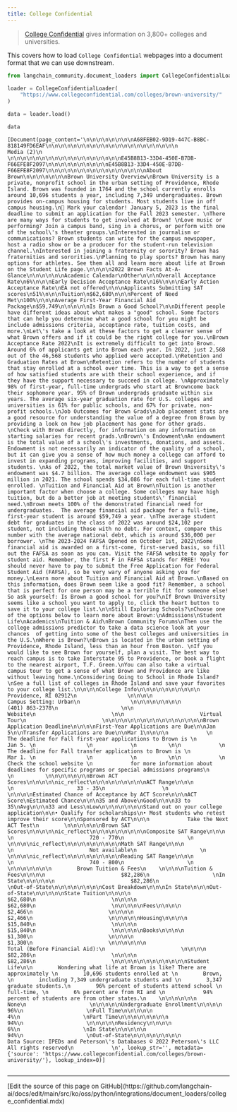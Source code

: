 ```yaml
---
title: College Confidential
---
```


>[College Confidential](https://www.collegeconfidential.com/) gives information on 3,800+ colleges and universities.

This covers how to load `College Confidential` webpages into a document format that we can use downstream.

```python
from langchain_community.document_loaders import CollegeConfidentialLoader
```

```python
loader = CollegeConfidentialLoader(
    "https://www.collegeconfidential.com/colleges/brown-university/"
)
```

```python
data = loader.load()
```

```python
data
```

```output
[Document(page_content='\n\n\n\n\n\n\n\nA68FEB02-9D19-447C-B8BC-818149FD6EAF\n\n\n\n\n\n\n\n\n\n\n\n\n\n\n\n\n\n\n\n\n                    Media (2)\n                \n\n\n\n\n\n\n\n\n\n\n\n\n\n\n\n\n\nE45B8B13-33D4-450E-B7DB-F66EFE8F2097\n\n\n\n\n\n\n\n\n\nE45B8B13-33D4-450E-B7DB-F66EFE8F2097\n\n\n\n\n\n\n\n\n\n\n\n\n\n\n\nAbout Brown\n\n\n\n\n\n\nBrown University Overview\nBrown University is a private, nonprofit school in the urban setting of Providence, Rhode Island. Brown was founded in 1764 and the school currently enrolls around 10,696 students a year, including 7,349 undergraduates. Brown provides on-campus housing for students. Most students live in off campus housing.\n📆 Mark your calendar! January 5, 2023 is the final deadline to submit an application for the Fall 2023 semester. \nThere are many ways for students to get involved at Brown! \nLove music or performing? Join a campus band, sing in a chorus, or perform with one of the school\'s theater groups.\nInterested in journalism or communications? Brown students can write for the campus newspaper, host a radio show or be a producer for the student-run television channel.\nInterested in joining a fraternity or sorority? Brown has fraternities and sororities.\nPlanning to play sports? Brown has many options for athletes. See them all and learn more about life at Brown on the Student Life page.\n\n\n\n2022 Brown Facts At-A-Glance\n\n\n\n\n\nAcademic Calendar\nOther\n\n\nOverall Acceptance Rate\n6%\n\n\nEarly Decision Acceptance Rate\n16%\n\n\nEarly Action Acceptance Rate\nEA not offered\n\n\nApplicants Submitting SAT scores\n51%\n\n\nTuition\n$62,680\n\n\nPercent of Need Met\n100%\n\n\nAverage First-Year Financial Aid Package\n$59,749\n\n\n\n\nIs Brown a Good School?\n\nDifferent people have different ideas about what makes a "good" school. Some factors that can help you determine what a good school for you might be include admissions criteria, acceptance rate, tuition costs, and more.\nLet\'s take a look at these factors to get a clearer sense of what Brown offers and if it could be the right college for you.\nBrown Acceptance Rate 2022\nIt is extremely difficult to get into Brown. Around 6% of applicants get into Brown each year. In 2022, just 2,568 out of the 46,568 students who applied were accepted.\nRetention and Graduation Rates at Brown\nRetention refers to the number of students that stay enrolled at a school over time. This is a way to get a sense of how satisfied students are with their school experience, and if they have the support necessary to succeed in college. \nApproximately 98% of first-year, full-time undergrads who start at Browncome back their sophomore year. 95% of Brown undergrads graduate within six years. The average six-year graduation rate for U.S. colleges and universities is 61% for public schools, and 67% for private, non-profit schools.\nJob Outcomes for Brown Grads\nJob placement stats are a good resource for understanding the value of a degree from Brown by providing a look on how job placement has gone for other grads. \nCheck with Brown directly, for information on any information on starting salaries for recent grads.\nBrown\'s Endowment\nAn endowment is the total value of a school\'s investments, donations, and assets. Endowment is not necessarily an indicator of the quality of a school, but it can give you a sense of how much money a college can afford to invest in expanding programs, improving facilities, and support students. \nAs of 2022, the total market value of Brown University\'s endowment was $4.7 billion. The average college endowment was $905 million in 2021. The school spends $34,086 for each full-time student enrolled. \nTuition and Financial Aid at Brown\nTuition is another important factor when choose a college. Some colleges may have high tuition, but do a better job at meeting students\' financial need.\nBrown meets 100% of the demonstrated financial need for undergraduates.  The average financial aid package for a full-time, first-year student is around $59,749 a year. \nThe average student debt for graduates in the class of 2022 was around $24,102 per student, not including those with no debt. For context, compare this number with the average national debt, which is around $36,000 per borrower. \nThe 2023-2024 FAFSA Opened on October 1st, 2022\nSome financial aid is awarded on a first-come, first-served basis, so fill out the FAFSA as soon as you can. Visit the FAFSA website to apply for student aid. Remember, the first F in FAFSA stands for FREE! You should never have to pay to submit the Free Application for Federal Student Aid (FAFSA), so be very wary of anyone asking you for money.\nLearn more about Tuition and Financial Aid at Brown.\nBased on this information, does Brown seem like a good fit? Remember, a school that is perfect for one person may be a terrible fit for someone else! So ask yourself: Is Brown a good school for you?\nIf Brown University seems like a school you want to apply to, click the heart button to save it to your college list.\n\nStill Exploring Schools?\nChoose one of the options below to learn more about Brown:\nAdmissions\nStudent Life\nAcademics\nTuition & Aid\nBrown Community Forums\nThen use the college admissions predictor to take a data science look at your chances  of getting into some of the best colleges and universities in the U.S.\nWhere is Brown?\nBrown is located in the urban setting of Providence, Rhode Island, less than an hour from Boston. \nIf you would like to see Brown for yourself, plan a visit. The best way to reach campus is to take Interstate 95 to Providence, or book a flight to the nearest airport, T.F. Green.\nYou can also take a virtual campus tour to get a sense of what Brown and Providence are like without leaving home.\nConsidering Going to School in Rhode Island?\nSee a full list of colleges in Rhode Island and save your favorites to your college list.\n\n\n\nCollege Info\n\n\n\n\n\n\n\n\n\n                    Providence, RI 02912\n                \n\n\n\n                    Campus Setting: Urban\n                \n\n\n\n\n\n\n\n                        (401) 863-2378\n                    \n\n                            Website\n                        \n\n                        Virtual Tour\n                        \n\n\n\n\n\n\n\n\n\n\n\n\n\n\n\nBrown Application Deadline\n\n\n\nFirst-Year Applications are Due\n\nJan 5\n\nTransfer Applications are Due\n\nMar 1\n\n\n\n            \n                The deadline for Fall first-year applications to Brown is \n                Jan 5. \n                \n            \n          \n\n            \n                The deadline for Fall transfer applications to Brown is \n                Mar 1. \n                \n            \n          \n\n            \n            Check the school website \n            for more information about deadlines for specific programs or special admissions programs\n            \n          \n\n\n\n\n\n\nBrown ACT Scores\n\n\n\n\nic_reflect\n\n\n\n\n\n\n\n\nACT Range\n\n\n                  \n                    33 - 35\n                  \n                \n\n\n\nEstimated Chance of Acceptance by ACT Score\n\n\nACT Score\nEstimated Chance\n\n\n35 and Above\nGood\n\n\n33 to 35\nAvg\n\n\n33 and Less\nLow\n\n\n\n\n\n\nStand out on your college application\n\n• Qualify for scholarships\n• Most students who retest improve their score\n\nSponsored by ACT\n\n\n            Take the Next ACT Test\n        \n\n\n\n\n\nBrown SAT Scores\n\n\n\n\nic_reflect\n\n\n\n\n\n\n\n\nComposite SAT Range\n\n\n                    \n                        720 - 770\n                    \n                \n\n\n\nic_reflect\n\n\n\n\n\n\n\n\nMath SAT Range\n\n\n                    \n                        Not available\n                    \n                \n\n\n\nic_reflect\n\n\n\n\n\n\n\n\nReading SAT Range\n\n\n                    \n                        740 - 800\n                    \n                \n\n\n\n\n\n\n        Brown Tuition & Fees\n    \n\n\n\nTuition & Fees\n\n\n\n                        $82,286\n                    \nIn State\n\n\n\n\n                        $82,286\n                    \nOut-of-State\n\n\n\n\n\n\n\nCost Breakdown\n\n\nIn State\n\n\nOut-of-State\n\n\n\n\nState Tuition\n\n\n\n                            $62,680\n                        \n\n\n\n                            $62,680\n                        \n\n\n\n\nFees\n\n\n\n                            $2,466\n                        \n\n\n\n                            $2,466\n                        \n\n\n\n\nHousing\n\n\n\n                            $15,840\n                        \n\n\n\n                            $15,840\n                        \n\n\n\n\nBooks\n\n\n\n                            $1,300\n                        \n\n\n\n                            $1,300\n                        \n\n\n\n\n\n                            Total (Before Financial Aid):\n                        \n\n\n\n                            $82,286\n                        \n\n\n\n                            $82,286\n                        \n\n\n\n\n\n\n\n\n\n\n\nStudent Life\n\n        Wondering what life at Brown is like? There are approximately \n        10,696 students enrolled at \n        Brown, \n        including 7,349 undergraduate students and \n        3,347  graduate students.\n        96% percent of students attend school \n        full-time, \n        6% percent are from RI and \n            94% percent of students are from other states.\n    \n\n\n\n\n\n                        None\n                    \n\n\n\n\nUndergraduate Enrollment\n\n\n\n                        96%\n                    \nFull Time\n\n\n\n\n                        4%\n                    \nPart Time\n\n\n\n\n\n\n\n                        94%\n                    \n\n\n\n\nResidency\n\n\n\n                        6%\n                    \nIn State\n\n\n\n\n                        94%\n                    \nOut-of-State\n\n\n\n\n\n\n\n                Data Source: IPEDs and Peterson\'s Databases © 2022 Peterson\'s LLC All rights reserved\n            \n', lookup_str='', metadata={'source': 'https://www.collegeconfidential.com/colleges/brown-university/'}, lookup_index=0)]
```

```python

```

---

<Callout icon="pen-to-square" iconType="regular">
  [Edit the source of this page on GitHub](https://github.com/langchain-ai/docs/edit/main/src/ko/oss/python/integrations/document_loaders/college_confidential.mdx)
</Callout>

